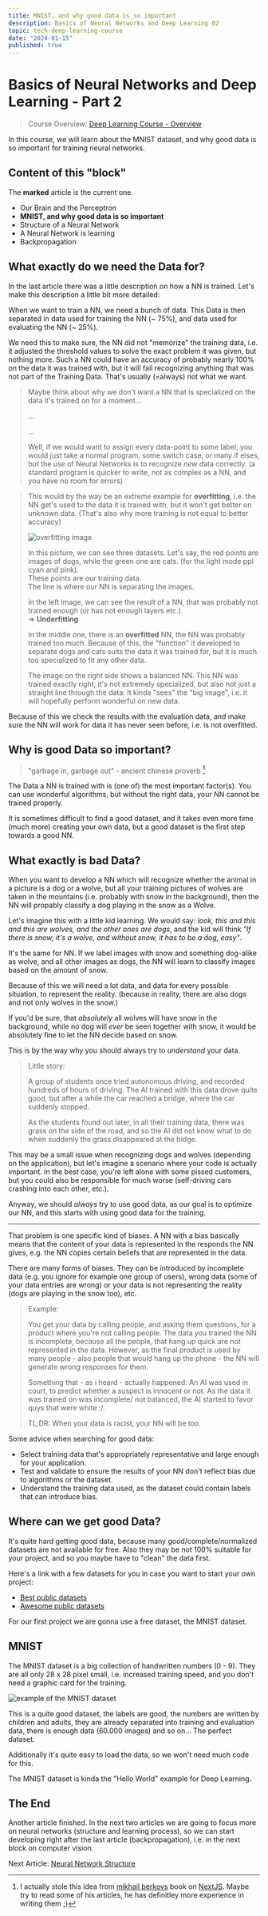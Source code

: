 ```yaml
---
title: MNIST, and why good data is so important
description: Basics of Neural Networks and Deep Learning 02
topic: tech-deep-learning-course
date: "2024-01-15"
published: true
---
```


# Basics of Neural Networks and Deep Learning - Part 2

> Course Overview: [Deep Learning Course - Overview](/blog/deep-learning-course)

In this course, we will learn about the MNIST dataset, 
and why good data is so important for training neural networks.

## Content of this "block"
The **marked** article is the current one.

- Our Brain and the Perceptron
- **MNIST, and why good data is so important**
- Structure of a Neural Network
- A Neural Network is learning
- Backpropagation

## What exactly do we need the Data for?

In the last article there was a little description on how a NN is trained. 
Let's make this description a little bit more detailed:

When we want to train a NN, we need a bunch of data. 
This Data is then separated in data used for training the NN (~ 75%), and data used for evaluating the NN (~ 25%).

We need this to make sure, the NN did not "memorize" the training data, 
i.e. it adjusted the threshold values to solve the exact problem it was given, but nothing more.
Such a NN could have an accuracy of probably nearly 100% on the data it was trained with, 
but it will fail recognizing anything that was not part of the Training Data.
That's usually (=always) not what we want.

> Maybe think about why we don't want a NN that is specialized on the data it's trained on for a moment...
>
> ...
>
> ...
>
> Well, if we would want to assign every data-point to some label, 
> you would just take a normal program, some switch case, or many if elses, 
> but the use of Neural Networks is to recognize *new* data correctly.
> (a standard program is quicker to write, not as complex as a NN, and you have no room for errors)

> This would by the way be an extreme example for **overfitting**, i.e. the NN get's used to the data it is trained with, 
> but it won't get better on unknown data. (That's also why more training is not equal to better accuracy)
>
> ![overfitting image](/blog-images/overfitting.png)
>
> In this picture, we can see three datasets.
> Let's say, the red points are images of dogs, while the green one are cats.
> (for the light mode ppl cyan and pink).  
> These points are our training data.  
> The line is where our NN is separating the images.
>
> In the left image, we can see the result of a NN, 
> that was probably not trained enough (or has not enough layers etc.).  
> => **Underfitting**
>
> In the middle one, there is an **overfitted** NN,
> the NN was probably trained too much. 
> Because of this, the "function" it developed to separate dogs and cats
> suits the data it was trained for, 
> but it is much too specialized to fit any other data.
>
> The image on the right side shows a balanced NN.
> This NN was trained exactly right, it's not extremely specialized,
> but also not just a straight line through the data: It kinda "sees" the "big image",
> i.e. it will hopefully perform wonderful on new data.

Because of this we check the results with the evaluation data, 
and make sure the NN will work for data it has never seen before,
i.e. is not overfitted.


## Why is good Data so important?

> "garbage in, garbage out" - ancient chinese proverb [^1]

The Data a NN is trained with is (one of) the most important factor(s).
You can use wonderful algorithms, but without the right data, your NN cannot be trained properly.

It is sometimes difficult to find a good dataset, and it takes even more time (much more) creating your own data,
but a good dataset is the first step towards a good NN.


## What exactly is bad Data?

When you want to develop a NN 
which will recognize whether the animal in a picture is a dog or a wolve, 
but all your training pictures of wolves are taken in the mountains (i.e. probably with snow in the background), 
then the NN will propably classify a dog playing in the snow as a Wolve.

Let's imagine this with a little kid learning. We would say: 
*look, this and this and this are wolves, and the other ones are dogs*, 
and the kid will think *"If there is snow, it's a wolve, and without snow, it has to be a dog, easy"*.

It's the same for NN. If we label images with snow and something dog-alike as wolve, and all other images as dogs,
the NN will learn to classify images based on the amount of snow. 

Because of this we will need a lot data, and data for every possible situation, to represent the reality.
(because in reality, there are also dogs and not only wolves in the snow.)

If you'd be sure, that *absolutely* all wolves will have snow in the background, while no dog will *ever* be seen together with snow,
it would be absolutely fine to let the NN decide based on snow.

This is by the way why you should always try to *understand* your data.

> Little story:
>
> A group of students once tried autonomous driving, and recorded hundreds of hours of driving.
> The AI trained with this data drove quite good, but after a while the car reached a bridge, where the car suddenly stopped.
>
> As the students found out later, in all their training data, there was grass on the side of the road,
> and so the AI did not know what to do when suddenly the grass disappeared at the bidge.

This may be a small issue when recognizing dogs and wolves (depending on the application), 
but let's imagine a scenario where your code is actually important.
In the best case, you're left alone with some pissed customers, 
but you could also be responsible for much worse (self-driving cars crashing into each other, etc.).

Anyway, we should *always* try to use good data, 
as our goal is to optimize our NN, 
and this starts with using good data for the training.

---

That problem is one specific kind of biases. A NN with a bias basically means that the content of your data is represented in the responds the NN gives, 
e.g. the NN copies certain beliefs that are represented in the data. 

There are many forms of biases. 
They can be introduced by incomplete data (e.g. you ignore for example one group of users),
wrong data (some of your data entries are wrong) or your data is not representing the reality (dogs are playing in the snow too), etc.

> Example: 
>
> You get your data by calling people, and asking them questions, for a product where you're not calling people.
> The data you trained the NN is incomplete, because all the people, that hang up quick are not represented in the data.
> However, as the final product is used by many people - also people that would hang up the phone - 
> the NN will generate wrong responses for them.
>
> Something that - as i heard - actually happened:
> An AI was used in court, to predict whether a suspect is innocent or not.
> As the data it was trained on was incomplete/ not balanced, the AI started to favor quys that were white :/.
>
> TL;DR: When your data is racist, your NN will be too.

Some advice when searching for good data:

- Select training data that's appropriately representative and large enough for your application.
- Test and validate to ensure the results of your NN don't reflect bias due to algorithms or the dataset.
- Understand the training data used, as the dataset could contain labels that can introduce bias.


## Where can we get good Data?

It's quite hard getting good data, because many good/complete/normalized datasets are not available for free.
Also they may be not 100% suitable for your project, and so you maybe have to "clean" the data first.

Here's a link with a few datasets for you in case you want to start your own project: 
- [Best public datasets](https://www.altexsoft.com/blog/best-public-machine-learning-datasets/)
- [Awesome public datasets](https://github.com/awesomedata/awesome-public-datasets)

For our first project we are gonna use a free dataset, the MNIST dataset.


## MNIST

The MNIST dataset is a big collection of handwritten numbers (0 - 9). 
They are all only 28 x 28 pixel small, i.e. increased training speed, and you don't need a graphic card for the training.

![example of the MNIST dataset](/blog-images/mnist-example.png)

This is a quite good dataset, the labels are good, the numbers are written by children and adults, 
they are already separated into training and evaluation data, there is enough data (60.000 images) and so on... The perfect dataset.

Additionally it's quite easy to load the data, so we won't need much code for this.

The MNIST dataset is kinda the "Hello World" example for Deep Learning.

## The End

Another article finished. In the next two articles we are going to focus more on neural networks 
(structure and learning process), so we can start developing right after the last article (backpropagation), 
i.e. in the next block on computer vision.

Next Article: [Neural Network Structure](/blog/neural-network-structure)


[^1]: I actually stole this idea from [mikhail berkovs](https://github.com/uhasker/) book on [NextJS](https://uhasker.github.io/getting-things-done-in-next-js/). Maybe try to read some of his articles, he has definitley more experience in writing them ;)